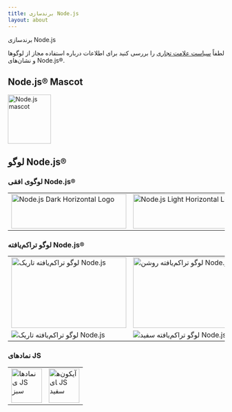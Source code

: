 ```yaml
---
title: برندسازی Node.js
layout: about
---
```


برندسازی Node.js

لطفاً [سیاست علامت تجاری](https://trademark-policy.openjsf.org/) را بررسی کنید برای اطلاعات درباره استفاده مجاز از لوگوها و نشان‌های Node.js®‎.

## Node.js® Mascot

<img
  alt="Node.js mascot"
  src="/static/images/node-mascot.svg"
  className="w-[100px]"
  width="100"
  height="114"
/>

## لوگو Node.js®‎

### لوگوی افقی Node.js®‎

<table>
<tr>
  <td>
    <img alt="Node.js Dark Horizontal Logo" src="/static/logos/nodejsDark.svg" className="h-[80px] w-[267px]" width="267" height="80" />
  </td>

  <td>
    <img alt="Node.js Light Horizontal Logo" src="/static/logos/nodejsLight.svg" className="h-[80px] w-[267px] bg-neutral-950 p-2 dark:bg-transparent" width="267" height="80" />
  </td>
</tr>
</table>

### لوگو تراکم‌یافته Node.js®‎

<table>
<tr>
  <td>
    <img alt="لوگو تراکم‌یافته تاریک Node.js" src="/static/logos/nodejsStackedDark.svg" className="h-[164px] w-[267px]" width="267" height="164" />
  </td>

  <td>
    <img alt="لوگو تراکم‌یافته روشن Node.js" src="/static/logos/nodejsStackedLight.svg" className="h-[164px] w-[267px] rounded bg-neutral-950 p-2 dark:bg-transparent" width="267" height="164" />
  </td>
</tr>

<tr>
  <td>
    <img alt="لوگو تراکم‌یافته تاریک Node.js" src="/static/logos/nodejsStackedBlack.svg" />
  </td>

  <td>
    <img alt="لوگو تراکم‌یافته سفید Node.js" src="/static/logos/nodejsStackedWhite.svg" className="rounded bg-neutral-950 p-2 dark:bg-transparent" />
  </td>
</tr>
</table>

### نمادهای JS

<table>
<tr>
  <td>
    <img alt="نمادهای JS سبز" src="/static/logos/jsIconGreen.svg" className="height-[80px] mx-auto w-[71px]" width="71" height="80" />
  </td>

  <td>
    <img alt="آیکون‌های JS سفید" src="/static/logos/jsIconWhite.svg" className="height-[80px] mx-auto w-[71px] rounded bg-neutral-950 p-2 dark:bg-transparent" width="71" height="80" />
  </td>
</tr>
</table>
